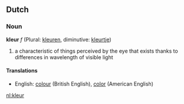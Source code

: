 ==Dutch==
===Noun===
'''kleur''' ''f'' (Plural: [[kleuren]], diminutive: [[kleurtje]])

# a characteristic of things perceived by the eye that exists thanks to differences in wavelength of visible light 

====Translations====
*English: [[colour]] (British English), [[color]] (American English)

[[nl:kleur]]